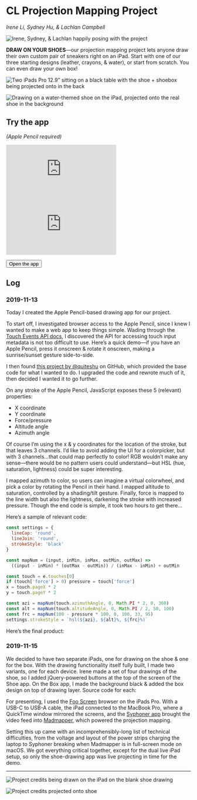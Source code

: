
# CL Projection Mapping Project

_Irene Li, Sydney Hu, & Lachlan Campbell_

![Irene, Sydney, & Lachlan happily posing with the project](https://d2wkqk610zk1ag.cloudfront.net/items/1t2E1n383D0H3z3I012P/dk5ppgd26xvjkrawdj799jrebwpeartb.jpeg)

**DRAW ON YOUR SHOES**—our projection mapping project lets anyone draw their own custom pair of sneakers right on an iPad. Start with one of our three starting designs (leather, crayons, & water), or start from scratch. You can even draw your own box!

![Two iPads Pro 12.9” sitting on a black table with the shoe + shoebox being projected onto in the back](https://d2wkqk610zk1ag.cloudfront.net/items/0E1p3c3e2q3U0B3H1O2n/bu52zx8jjd5w3jje4ejffhwxprd20r8q.jpeg)

![Drawing on a water-themed shoe on the iPad, projected onto the real shoe in the background](https://d2wkqk610zk1ag.cloudfront.net/items/1w1C1n3H1j1l3n2F2d2J/jkw21hr4bqa5u7dka51v4d4avaj2y72d.jpeg)

## Try the app

_(Apple Pencil required)_

<Embed src="https://cl-drawing.glitch.me/shoe/" />

<Embed src="https://cl-drawing.glitch.me/box/" />

<Button as="a" href="https://cl-drawing.glitch.me/shoe/">Open the app</Button>

## Log

### 2019-11-13

Today I created the Apple Pencil-based drawing app for our project.

To start off, I investigated browser access to the Apple Pencil, since I knew I wanted to make a web app to keep things simple. Wading through the [Touch Events API docs](https://w3c.github.io/touch-events/#dom-touch-force), I discovered the API for accessing touch input metadata is not too difficult to use. Here’s a quick demo—if you have an Apple Pencil, press it onscreen & rotate it onscreen, making a sunrise/sunset gesture side-to-side.

<CodePen hash="GRRYqdK" />

I then found [this project by @quiteshu](https://github.com/quietshu/apple-pencil-safari-api-test) on GitHub, which provided the base code for what I wanted to do. I upgraded the code and rewrote much of it, then decided I wanted it to go further.

On any stroke of the Apple Pencil, JavaScript exposes these 5 (relevant) properties:

- X coordinate
- Y coordinate
- Force/pressure
- Altitude angle
- Azimuth angle

Of course I’m using the x & y coordinates for the location of the stroke, but that leaves 3 channels. I’d like to avoid adding the UI for a colorpicker, but with 3 channels…that could map perfectly to color! RGB wouldn’t make any sense—there would be no pattern users could understand—but HSL (hue, saturation, lightness) could be super interesting.

I mapped azimuth to color, so users can imagine a virtual colorwheel, and pick a color by rotating the Pencil in their hand. I mapped altitude to saturation, controlled by a shading/tilt gesture. Finally, force is mapped to the line width but also the lightness, darkening the stroke with increased pressure. Though the end code is simple, it took two hours to get there…

Here’s a sample of relevant code:

```js
const settings = {
  lineCap: 'round',
  lineJoin: 'round',
  strokeStyle: 'black'
}

const mapNum = (input, inMin, inMax, outMin, outMax) =>
  ((input - inMin) * (outMax - outMin)) / (inMax - inMin) + outMin

const touch = e.touches[0]
if (touch['force'] > 0) pressure = touch['force']
x = touch.pageX * 2
y = touch.pageY * 2

const azi = mapNum(touch.azimuthAngle, 0, Math.PI * 2, 0, 360)
const alt = mapNum(touch.altitudeAngle, 0, Math.PI / 2, 50, 100)
const frc = mapNum(100 - pressure * 100, 0, 100, 33, 95)
settings.strokeStyle = `hsl(${azi}, ${alt}%, ${frc}%)`
```

Here’s the final product:

<CodePen hash="ExxOEwv" />

### 2019-11-15

We decided to have two separate iPads, one for drawing on the shoe & one for the box. With the drawing functionality itself fully built, I made two variants, one for each device. Irene made a set of four drawings of the shoe, so I added jQuery-powered buttons at the top of the screen of the Shoe app. On the Box app, I made the background black & added the box design on top of drawing layer. Source code for each:

<Glitch src="https://glitch.com/embed/#!/embed/cl-drawing?path=shoe/index.html&previewSize=0" />

<Glitch src="https://glitch.com/embed/#!/embed/cl-drawing?path=box/index.html&previewSize=0" />

For presenting, I used the [Foo Screen](https://apps.apple.com/us/app/foo-screen/id1465367307) browser on the iPads Pro. With a USB-C to USB-A cable, the iPad connected to the MacBook Pro, where a QuickTime window mirrored the screens, and the [Syphoner app](http://www.sigmasix.ch/syphoner/) brought the video feed into [Madmapper](https://madmapper.com), which powered the projection mapping.

Setting this up came with an incomprehensibly-long list of technical difficulties, from the voltage and layout of the power strips charging the laptop to Syphoner breaking when Madmapper is in full-screen mode on macOS. We got everything critical together, except for the dual live iPad setup, so only the shoe-drawing app was live projecting in time for the demo.

***

![Project credits being drawn on the iPad on the blank shoe drawing](https://d2wkqk610zk1ag.cloudfront.net/items/3u303h3o1p2t471H0x2f/qr64x922ezcw9q2yyapenvktxcn8d04k.jpeg)

![Project credits projected onto shoe](https://d2wkqk610zk1ag.cloudfront.net/items/1p333p2b1d310J0D363g/d3u5ybp3qku1gkr02gw4qv7zj728bg8y.jpeg)
